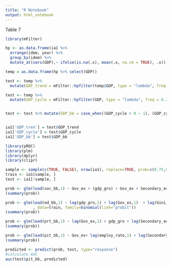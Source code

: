 ```yaml
---
title: "R Notebook"
output: html_notebook
---
```


Table 7


```r
library(mFilter)

hp <- as.data.frame(ia1 %>%
  arrange(idem, year) %>%  
  group_by(idem) %>%      
  mutate_at(vars(GDP),~ ifelse(is.na(.x), mean(.x, na.rm = TRUE), .x)))

temp = as.data.frame(hp %>% select(GDP))
```


```r
test <- temp %>% 
  mutate(GDP_trend = mFilter::hpfilter(temp$GDP, type = "lambda", freq = 6.25)$trend)

test <- temp %>% 
  mutate(GDP_cycle = mFilter::hpfilter(GDP, type = "lambda", freq = 6.25)$cycle)


test <- test %>% mutate(GDP_bb = case_when((GDP_cycle > 0 ~ 1), (GDP_cycle < 0 ~ 0)))


ia1['GDP_tren'] = test$GDP_trend
ia1['GDP_cycle'] = test$GDP_cycle
ia1['GDP_bb'] = test$GDP_bb

```


```r
library(pROC)
library(plm)
library(dplyr)
library(clipr)

sample <- sample(c(TRUE, FALSE), nrow(ia1), replace=TRUE, prob=c(0.75,0.25))
train <- ia1[sample, ]
test <- ia1[!sample, ]

prob <- glm(lead(soc_bb,1) ~ Gov_ex + (gdp_gro) + Gov_ex + Secondary_ed -1 + lag(soc_bb,1), data=train, family=binomial(link="probit"))
(summary(prob))

prob <- glm(lead(ed_bb,1) ~ lag(gdp_gro,1) + lag(Gov_ex,1)  + lag(Gini_net,1) + lag(Secondary_ed,2) + lag(ed_bb,1)
            , data=train, family=binomial(link="probit"))
(summary(prob))

prob <- glm(lead(prt_bb,1) ~ lag(Gov_ex,1) + gdp_gro + lag(Secondary_ed,1)+ lag(prt_bb,3) , data=train, family=binomial(link="probit"))
(summary(prob))

prob <- glm(lead(pit_bb,1) ~ Gov_ex+ lag(employ_rate,1) + lag(Secondary_ed,1) -1 +lag(pit_bb,2), data=train, family=binomial(link="probit"))
(summary(prob))

predicted <- predict(prob, test, type="response")
#calculate AUC
auc(test$pit_bb, predicted)

```

